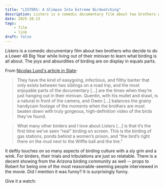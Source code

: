 ```yaml
---
title: "LISTERS: A Glimpse Into Extreme Birdwatching"
description: Listers is a comedic documentary film about two brothers who decide to do a Lower 48 Big Year in their minivan to learn what birding is all about.
date: 2025-10-13
tags:
    - film
    - link
draft: false
---
```


*Listers* is a comedic documentary film about two brothers who decide to do a Lower 48 Big Year while living out of their minivan to learn what birding is all about. The joys and absurdities of birding are on display in equals parts. 

From [Nicolas Lund's article in Slate](https://slate.com/culture/2025/09/listers-documentary-youtube-birding-birdwatching-movie-ebird.html):


> They have the kind of easygoing, infectious, and filthy banter that only exists between two siblings on a road trip, and the most enjoyable parts of the documentary [...] are the times when they’re just hanging out in their minivan. Quentin, with his mullet and drawl, is a natural in front of the camera, and Owen [...] balances the grainy handycam footage of the moments when the brothers are most beaten down with truly gorgeous, high-definition video of the birds they’ve found.

> What many other birders and I love about *Listers* [...] is that it’s the first time we’ve seen “real” birding on screen. This is the birding of gas stations, ponds behind a women’s prison, and “the bird’s right there on the mud next to the Wiffle ball and the tire.”

It deftly touches on so many aspects of birding culture with a sly grin and a wink. For birders, their trials and tribulations are just so relatable. There is a decent showing from the Arizona birding community as well -- props to Robert for being one of the most reasonable-seeming people interviewed in the movie. Did I mention it was funny? It is surprisingly funny. 

Give it a watch:

<YouTube id="https://www.youtube.com/watch?v=zl-wAqplQAo" />